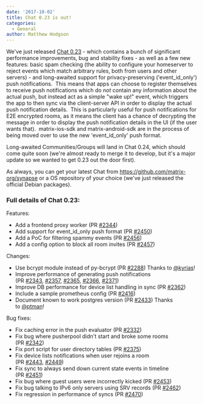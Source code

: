 ```yaml
---
date: '2017-10-02'
title: Chat 0.23 is out!
categories:
  - General
author: Matthew Hodgson
---
```


We've just released <a href="https://github.com/matrix-org/synapse/releases/tag/v0.23.0">Chat 0.23</a> - which contains a bunch of significant performance improvements, bug and stability fixes - as well as a few new features: basic spam checking (the ability to configure your homeserver to reject events which match arbitrary rules, both from users and other servers) - and long-awaited support for privacy-preserving ('event_id_only') push notifications.  This means that apps can choose to register themselves to receive push notifications which do *not* contain any information about the actual push, but instead act as a simple "wake up!" event, which triggers the app to then sync via the client-server API in order to display the actual push notification details.  This is particularly useful for push notifications for E2E encrypted rooms, as it means the client has a chance of decrypting the message in order to display the push notification details in the UI (if the user wants that).  matrix-ios-sdk and matrix-android-sdk are in the process of being moved over to use the new 'event_id_only' push format.

Long-awaited Communities/Groups will land in Chat 0.24, which should come quite soon (we're almost ready to merge it to develop, but it's a major update so we wanted to get 0.23 out the door first).

As always, you can get your latest Chat from <a href="https://github.com/matrix-org/synapse">https://github.com/matrix-org/synapse</a> or a OS repository of your choice (we've just released the official Debian packages).
<h3>Full details of Chat 0.23:</h3>
Features:
<ul>
 	<li>Add a frontend proxy worker (PR <a class="issue-link js-issue-link" href="https://github.com/matrix-org/synapse/pull/2344" data-error-text="Failed to load issue title" data-id="241327229" data-permission-text="Issue title is private" data-url="https://github.com/matrix-org/synapse/issues/2344">#2344</a>)</li>
 	<li>Add support for event_id_only push format (PR <a class="issue-link js-issue-link" href="https://github.com/matrix-org/synapse/pull/2450" data-error-text="Failed to load issue title" data-id="258504959" data-permission-text="Issue title is private" data-url="https://github.com/matrix-org/synapse/issues/2450">#2450</a>)</li>
 	<li>Add a PoC for filtering spammy events (PR <a class="issue-link js-issue-link" href="https://github.com/matrix-org/synapse/pull/2456" data-error-text="Failed to load issue title" data-id="258768438" data-permission-text="Issue title is private" data-url="https://github.com/matrix-org/synapse/issues/2456">#2456</a>)</li>
 	<li>Add a config option to block all room invites (PR <a class="issue-link js-issue-link" href="https://github.com/matrix-org/synapse/pull/2457" data-error-text="Failed to load issue title" data-id="258801420" data-permission-text="Issue title is private" data-url="https://github.com/matrix-org/synapse/issues/2457">#2457</a>)</li>
</ul>
Changes:
<ul>
 	<li>Use bcrypt module instead of py-bcrypt (PR <a class="issue-link js-issue-link" href="https://github.com/matrix-org/synapse/pull/2288" data-error-text="Failed to load issue title" data-id="236667408" data-permission-text="Issue title is private" data-url="https://github.com/matrix-org/synapse/issues/2288">#2288</a>) Thanks to <a class="user-mention" href="https://github.com/kyrias">@kyrias</a>!</li>
 	<li>Improve performance of generating push notifications (PR <a class="issue-link js-issue-link" href="https://github.com/matrix-org/synapse/pull/2343" data-error-text="Failed to load issue title" data-id="241258390" data-permission-text="Issue title is private" data-url="https://github.com/matrix-org/synapse/issues/2343">#2343</a>, <a class="issue-link js-issue-link" href="https://github.com/matrix-org/synapse/pull/2357" data-error-text="Failed to load issue title" data-id="241976794" data-permission-text="Issue title is private" data-url="https://github.com/matrix-org/synapse/issues/2357">#2357</a>, <a class="issue-link js-issue-link" href="https://github.com/matrix-org/synapse/pull/2365" data-error-text="Failed to load issue title" data-id="242655038" data-permission-text="Issue title is private" data-url="https://github.com/matrix-org/synapse/issues/2365">#2365</a>,
<a class="issue-link js-issue-link" href="https://github.com/matrix-org/synapse/pull/2366" data-error-text="Failed to load issue title" data-id="242658178" data-permission-text="Issue title is private" data-url="https://github.com/matrix-org/synapse/issues/2366">#2366</a>, <a class="issue-link js-issue-link" href="https://github.com/matrix-org/synapse/pull/2371" data-error-text="Failed to load issue title" data-id="243026516" data-permission-text="Issue title is private" data-url="https://github.com/matrix-org/synapse/issues/2371">#2371</a>)</li>
 	<li>Improve DB performance for device list handling in sync (PR <a class="issue-link js-issue-link" href="https://github.com/matrix-org/synapse/pull/2362" data-error-text="Failed to load issue title" data-id="242317186" data-permission-text="Issue title is private" data-url="https://github.com/matrix-org/synapse/issues/2362">#2362</a>)</li>
 	<li>Include a sample prometheus config (PR <a class="issue-link js-issue-link" href="https://github.com/matrix-org/synapse/pull/2416" data-error-text="Failed to load issue title" data-id="250649035" data-permission-text="Issue title is private" data-url="https://github.com/matrix-org/synapse/issues/2416">#2416</a>)</li>
 	<li>Document known to work postgres version (PR <a class="issue-link js-issue-link" href="https://github.com/matrix-org/synapse/pull/2433" data-error-text="Failed to load issue title" data-id="254647605" data-permission-text="Issue title is private" data-url="https://github.com/matrix-org/synapse/issues/2433">#2433</a>) Thanks to <a class="user-mention" href="https://github.com/ptman">@ptman</a>!</li>
</ul>
Bug fixes:
<ul>
 	<li>Fix caching error in the push evaluator (PR <a class="issue-link js-issue-link" href="https://github.com/matrix-org/synapse/pull/2332" data-error-text="Failed to load issue title" data-id="240510018" data-permission-text="Issue title is private" data-url="https://github.com/matrix-org/synapse/issues/2332">#2332</a>)</li>
 	<li>Fix bug where pusherpool didn't start and broke some rooms (PR <a class="issue-link js-issue-link" href="https://github.com/matrix-org/synapse/pull/2342" data-error-text="Failed to load issue title" data-id="241022132" data-permission-text="Issue title is private" data-url="https://github.com/matrix-org/synapse/issues/2342">#2342</a>)</li>
 	<li>Fix port script for user directory tables (PR <a class="issue-link js-issue-link" href="https://github.com/matrix-org/synapse/pull/2375" data-error-text="Failed to load issue title" data-id="244304452" data-permission-text="Issue title is private" data-url="https://github.com/matrix-org/synapse/issues/2375">#2375</a>)</li>
 	<li>Fix device lists notifications when user rejoins a room (PR <a class="issue-link js-issue-link" title="Send down device list change notif when member leaves/rejoins room" href="https://github.com/matrix-org/synapse/pull/2443" data-error-text="Failed to load issue title" data-id="255950357" data-permission-text="Issue title is private">#2443</a>, <a class="issue-link js-issue-link" href="https://github.com/matrix-org/synapse/pull/2449" data-error-text="Failed to load issue title" data-id="258504140" data-permission-text="Issue title is private" data-url="https://github.com/matrix-org/synapse/issues/2449">#2449</a>)</li>
 	<li>Fix sync to always send down current state events in timeline (PR <a class="issue-link js-issue-link" title="Don't filter out current state events from timeline" href="https://github.com/matrix-org/synapse/pull/2451" data-error-text="Failed to load issue title" data-id="258537401" data-permission-text="Issue title is private">#2451</a>)</li>
 	<li>Fix bug where guest users were incorrectly kicked (PR <a class="issue-link js-issue-link" title="Fix overzealous kicking of guest users" href="https://github.com/matrix-org/synapse/pull/2453" data-error-text="Failed to load issue title" data-id="258560872" data-permission-text="Issue title is private">#2453</a>)</li>
 	<li>Fix bug talking to IPv6 only servers using SRV records (PR <a class="issue-link js-issue-link" href="https://github.com/matrix-org/synapse/pull/2462" data-error-text="Failed to load issue title" data-id="259840408" data-permission-text="Issue title is private" data-url="https://github.com/matrix-org/synapse/issues/2462">#2462</a>)</li>
 	<li>Fix regression in performance of syncs (PR <a class="issue-link js-issue-link" title="Refactor to speed up incremental syncs" href="https://github.com/matrix-org/synapse/pull/2470" data-error-text="Failed to load issue title" data-id="260340514" data-permission-text="Issue title is private">#2470</a>)</li>
</ul>